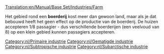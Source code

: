 [[Translation:en/Manual/Base Set/Industries/Farm]]

{{nl/Industrieën|image=en/Farm.png|name=Boerderij
|climates=[[nl/Manual/Klimaat#Gematigd|Gematigd]], [[nl/Manual/Klimaat#Subarctisch|Subarctisch]], [[nl/Manual/Klimaat#Subtropisch|Subtropisch]]
|accepts=Niets
|produces=[[nl/Manual/Base Set/Cargos/Graan|graan]], [[nl/Manual/Base Set/Cargos/Vee|vee]] (gematigd alleen), <br/>[[nl/Manual/Base Set/Cargos/Tarwe|tarwe]], [[nl/Manual/Base Set/Cargos/Vee|vee]] (subarctisch alleen), <br/>[[nl/Manual/Base Set/Cargos/Mais|mais]] (subtropische alleen)
|notes=&nbsp;
Omgeven door landbouwgrond met een grote omvang.
}}

Het gebied rond een '''boerderij''' kost meer dan gewoon land, maar als je dat bebouwd heeft het geen effect op de productie van de boerderij.
De huizen accepteren 1/8 passagier - dus verschillende boerderijen (een veelvoud van 8) op een klein gebied kunnen passagiers accepteren.


{{nl/Navbox Industrieën}}
[[Category:nl/Primaire industrie]]
[[Category:nl/Gematigde industrie]]
[[Category:nl/Subtropische industrie]]
[[Category:nl/Subarctische industrie]]